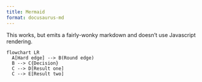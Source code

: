 ```yaml
---
title: Mermaid
format: docusaurus-md
---
```


This works, but emits a fairly-wonky markdown and doesn't use Javascript rendering.

```mermaid
flowchart LR
  A[Hard edge] --> B(Round edge)
  B --> C{Decision}
  C --> D[Result one]
  C --> E[Result two]
```